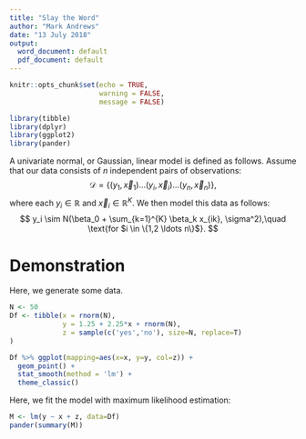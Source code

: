 ```yaml
---
title: "Slay the Word"
author: "Mark Andrews"
date: "13 July 2018"
output:
  word_document: default
  pdf_document: default
---
```


```r
knitr::opts_chunk$set(echo = TRUE, 
                      warning = FALSE, 
                      message = FALSE)
```

```r
library(tibble)
library(dplyr)
library(ggplot2)
library(pander)
```

A univariate normal, or Gaussian, linear model is defined as follows. Assume that our data consists of $n$ independent pairs of observations:
$$
\mathcal{D} = \{(y_1, \vec{x}_1) \ldots (y_i, \vec{x}_i) \ldots (y_n, \vec{x}_n)\},
$$
where each $y_i \in \mathbb{R}$ and $\vec{x}_i \in \mathbb{R}^K$. We then model this data as follows:
$$
y_i \sim N(\beta_0 + \sum_{k=1}^{K} \beta_k x_{ik}, \sigma^2),\quad \text{for $i \in \{1,2 \ldots n\}$}.
$$

# Demonstration

Here, we generate some data.
```r
N <- 50
Df <- tibble(x = rnorm(N),
             y = 1.25 + 2.25*x + rnorm(N),
             z = sample(c('yes','no'), size=N, replace=T)
)
```

```r
Df %>% ggplot(mapping=aes(x=x, y=y, col=z)) +
  geom_point() +
  stat_smooth(method = 'lm') +
  theme_classic()
```

Here, we fit the model with maximum likelihood estimation:
```r
M <- lm(y ~ x + z, data=Df)
pander(summary(M))
```


